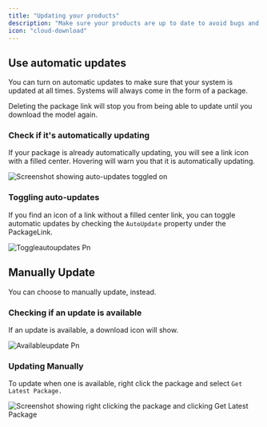 ```yaml
---
title: "Updating your products"
description: "Make sure your products are up to date to avoid bugs and get new features."
icon: "cloud-download"
---
```


## Use automatic updates

You can turn on automatic updates to make sure that your system is updated at all times. Systems will always come in the form of a package.

<Danger>
  Deleting the package link will stop you from being able to update until you download the model again.
</Danger>

### Check if it's automatically updating

If your package is already automatically updating, you will see a <Icon icon="link-2" /> <Tooltip tip="">link</Tooltip> icon with a filled center. Hovering will warn you that it is automatically updating.

![Screenshot showing auto-updates toggled on](/images/updateson.png)

### Toggling auto-updates

If you find an icon of a link without a filled center <Icon icon="unlink-2" /> <Tooltip tip="">link</Tooltip>, you can toggle automatic updates by checking the `AutoUpdate` property under the PackageLink.

![Toggleautoupdates Pn](/images/toggleautoupdates.png)

## Manually Update

You can choose to manually update, instead.

### Checking if an update is available

If an update is available, a download icon <Icon icon="arrow-down" /> will show.

![Availableupdate Pn](/images/availableupdate.png)

### Updating Manually

To update when one is available, right click the package and select `Get Latest Package.`

![Screenshot showing right clicking the package and clicking Get Latest Package](/images/downloadnewversion.png)
